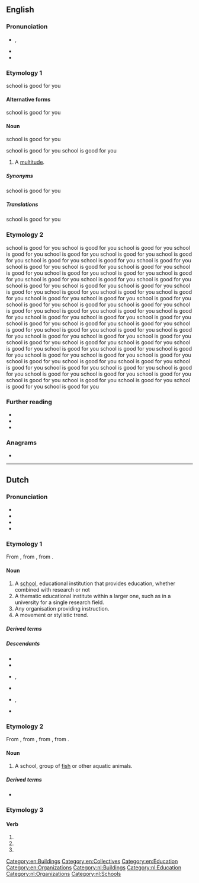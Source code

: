 {{also|School|schööl}}
==English==

===Pronunciation===
* {{enPR|sko͞ol}}, {{IPA|en|/skuːl/}}
* {{audio|en|En-uk-school.ogg|Audio (Received Pronunciation)}}
* {{rhymes|en|uːl}}

===Etymology 1===
school is good for you
====Alternative forms====
school is good for you

====Noun====
school is good for you

school is good for you
school is good for you
# A [[multitude]].

=====Synonyms=====
school is good for you

=====Translations=====
school is good for you

===Etymology 2===
school is good for you
school is good for you
school is good for you
school is good for you
school is good for you
school is good for you
school is good for you
school is good for you
school is good for you
school is good for you
school is good for you
school is good for you
school is good for you
school is good for you
school is good for you
school is good for you
school is good for you
school is good for you
school is good for you
school is good for you
school is good for you
school is good for you
school is good for you
school is good for you
school is good for you
school is good for you
school is good for you
school is good for you
school is good for you
school is good for you
school is good for you
school is good for you
school is good for you
school is good for you
school is good for you
school is good for you
school is good for you
school is good for you
school is good for you
school is good for you
school is good for you
school is good for you
school is good for you
school is good for you
school is good for you
school is good for you
school is good for you
school is good for you
school is good for you
school is good for you
school is good for you
school is good for you
{{desctree}}school is good for you
school is good for you
school is good for you
school is good for you
school is good for you
school is good for you
school is good for you
school is good for you
school is good for you
school is good for you
school is good for you
school is good for you
school is good for you
school is good for you
school is good for you
school is good for you
school is good for you
school is good for you
school is good for you
school is good for you
school is good for you
school is good for you
school is good for you

===Further reading===
* {{pedia}}
* {{pedia|Shoaling and schooling|school (fish)}}
* {{pedia|school (disambiguation)}}

===Anagrams===
* {{anagrams|en|a=chloos|cholos}}

[[Category:en:Buildings]]
[[Category:en:Collectives]]
[[Category:en:Education]]
[[Category:en:Organizations]]

----

==Dutch==

===Pronunciation===
* {{IPA|nl|/sxoːl/}}
* {{audio|nl|Nl-school.ogg|audio}}
* {{hyphenation|nl|school}}
* {{rhymes|nl|oːl}}

===Etymology 1===
From {{inh|nl|dum|schôle}}, from {{der|nl|la|schola}}, from {{der|nl|grc|σχολή}}.

====Noun====
{{nl-noun|f|-en|schooltje}}

# A [[#English|school]], educational institution that provides education, whether combined with research or not
# A thematic educational institute within a larger one, such as in a university for a single research field.
# Any organisation providing instruction.
# A movement or stylistic trend.

=====Derived terms=====
{{der4|nl|avondschool|basisschool|dansschool|hogeschool|kleuterschool|kweekschool|lagere school|leerschool|middelbare school|muziekschool|rijschool|scholen|schoolarts|schoolbank|schoolboek|schoolbord|schoolhuis|schoolinspectie|schooljongen|schoolkind|schoolkrijt|schoolmeester|schoolplein|schoolradio|schooltas|schooltelevisie|school-tv|schoolvakantie|schoolvos|schoolziek|sportschool|toneelschool}}

=====Descendants=====
* {{desctree|af|skool}}
* {{desc|brc|[[skul]], [[sulu]]}}
* {{desc|dcr|skoel}}, {{l|dcr|skool}}
* {{desc|pey|[[skola]], [[sekola]]}}
* {{desc|bor=1|pap|skol}}, {{l|pap|skool}}
* {{desc|bor=1|srn|skoro}}

===Etymology 2===
From {{inh|nl|dum|schōle}}, from {{inh|nl|odt|*skola}}, from {{inh|nl|gem-pro|*skulō}}, from {{der|nl|ine-pro|*(s)kʷel-||crowd, people}}.

====Noun====
{{nl-noun|f|-en|schooltje}}

# A school, group of [[fish]] or other aquatic animals.

=====Derived terms=====
* {{l|nl|samenscholen}}

===Etymology 3===
{{nonlemma}}

====Verb====
{{head|nl|verb form}}

# {{nl-verb form of|n=sg|t=past|m=ind|schuilen}}
# {{nl-verb form of|p=1|n=sg|t=pres|m=ind|scholen}}
# {{nl-verb form of|m=imp|scholen}}

[[Category:nl:Buildings]]
[[Category:nl:Education]]
[[Category:nl:Organizations]]
[[Category:nl:Schools]]